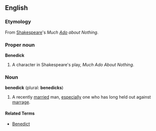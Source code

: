 ==English==

===Etymology===
From [[Shakespeare]]'s ''Much [[Ado]] about Nothing''.

===Proper noun===
'''Benedick'''
# A character in Shakespeare's play, ''Much Ado About Nothing''.

===Noun===
'''benedick''' (plural: '''benedicks''')

# A recently [[marry|married]] man, [[especially]] one who has long held out against [[marrage]].

====Related Terms====
*[[Benedict]]